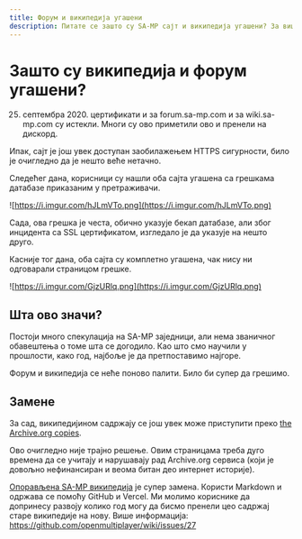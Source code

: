```yaml
---
title: Форум и википедија угашени
description: Питате се зашто су SA-MP сајт и википедија угашени? За више информација и шта да предузмете, прочитајте ово.
---
```


# Зашто су википедија и форум угашени?

25. септембра 2020. цертификати и за forum.sa-mp.com и за wiki.sa-mp.com су истекли. Многи су ово приметили ово и пренели на дискорд.

Ипак, сајт је још увек доступан заобилажењем HTTPS сигурности, било је очигледно да је нешто веће нетачно.

Следећег дана, корисници су нашли оба сајта угашена са грешкама датабазе приказаним у претраживачи.

![https://i.imgur.com/hJLmVTo.png](https://i.imgur.com/hJLmVTo.png)

Сада, ова грешка је честа, обично указује бекап датабазе, али због инцидента са SSL цертификатом, изгледало је да указује на нешто друго.

Касније тог дана, оба сајта су комплетно угашена, чак нису ни одговарали страницом грешке.

![https://i.imgur.com/GjzURlq.png](https://i.imgur.com/GjzURlq.png)

## Шта ово значи?

Постоји много спекулација на SA-MP заједници, али нема званичног обавештења о томе шта се догодило. Као што смо научили у прошлости, како год, најбоље је да претпоставимо најгоре.

Форум и википедија се неће поново палити. Било би супер да грешимо.

## Замене

За сад, википедијином садржају се још увек може приступити преко [the Archive.org copies](http://web-old.archive.org/web/20200314132548/https://wiki.sa-mp.com/wiki/Main_Page).

Ово очигледно није трајно решење. Овим страницама треба дуго времена да се учитају и нарушавају рад Archive.org сервиса (који је довољно нефинансиран и веома битан део интернет историје).

[Опорављена SA-MP википедија](/docs) је супер замена. Користи Markdown и одржава се помоћу GitHub и Vercel. Ми молимо кориснике да допринесу развоју колико год могу да бисмо пренели цео садржај старе википедије на нову. Више информација: https://github.com/openmultiplayer/wiki/issues/27
